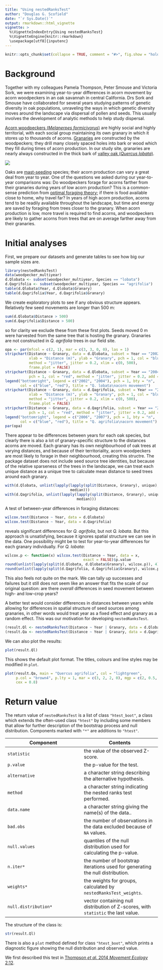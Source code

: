 ```yaml
---
title: "Using nestedRanksTest"
author: "Douglas G. Scofield"
date: "`r Sys.Date()`"
output: rmarkdown::html_vignette
vignette: >
  %\VignetteIndexEntry{Using nestedRanksTest}
  %\VignetteEngine{knitr::rmarkdown}
  \usepackage[utf8]{inputenc}
---
```


```r
knitr::opts_chunk$set(collapse = TRUE, comment = "#>", fig.show = "hold")
```


# Background

Together with my colleagues Pamela Thompson, Peter Smouse and Victoria Sork, we
were examining year-to-year differences in acorn movement by acorn woodpeckers
in an oak savannah in central California.  Drs Sork and Smouse have
collaborated for several years studying patterns of genetic diversity in oak
populations, unraveling the ways in which genetic diversity moves around the
landscape via dispersal of pollen and seeds.  This usually involves the
development of analytic methods to help study dispersal. 

[Acorn woodpeckers (*Melanerpes formicivorus*)][KoenigMumme] are highly social
and highly territorial, with each social group maintaining its own granary in
which it stores up to thousands of acorns.  [Granaries][GranaryImageSearch] are
constructed by the woodpeckers; they drill many closely spaced holes into bark
or wood which they fill during times of acorn production.  In our study site,
granaries are nearly always constructed in the thick bark of [valley oak
(*Quercus lobata*)][ValleyOak].

![](sedgwick_landscape_fewtrees.jpg)

Oaks are [mast-seeding][MastSeeding] species; their acorn production can vary a
great deal from year to year.  One of the questions we asked during our
year-to-year comparisons was: Do woodpeckers forage for acorns farther from
their granaries during years of low acorn production?  This is a common-sense
prediction from [optimal foraging theory][OptimalForagingTheory]; if there is
food available close to home, why travel far?  In years of high acorn
production, acorns tend to be readily available throughout the landscape, but
time and energy are saved by foraging from trees closer to the granary.  When
acorn production is low, more travel is required to find acorns, and
woodpeckers are likely to gather acorns from trees that are on average farther
away from their granaries.

[KoenigMumme]: http://www.amazon.com/gp/product/0691084645/ref=as_li_tl?tag=itsbadnindeof-20
[GranaryImageSearch]: https://www.google.com/search?q=acorn+woodpecker+granaries&num=100&newwindow=1&hl=en&tbm=isch
[ValleyOak]: http://en.wikipedia.org/wiki/Quercus_lobata
[MastSeeding]: http://www.hastingsreserve.org/oakstory/AmerSciMastKoenig_05.pdf
[OptimalForagingTheory]: http://en.wikipedia.org/wiki/Optimal_foraging_theory


# Initial analyses

First, we prepare our datasets and generate tables to see how big our sample
sizes are.

```r
library(nestedRanksTest)
data(woodpecker_multiyear)
d.Qlobata <- subset(woodpecker_multiyear, Species == "lobata")
d.Qagrifolia <- subset(woodpecker_multiyear, Species == "agrifolia")
table(d.Qlobata$Year, d.Qlobata$Granary)
table(d.Qagrifolia$Year, d.Qagrifolia$Granary)
```

We create exploratory plots to see if any obvious structure appears.
Relatively few seed movements are longer than 500 m:

```r
sum(d.Qlobata$Distance > 500)
sum(d.Qagrifolia$Distance > 500)
```

so for clarity we exclude these from these first plots.  Seeds moved 0 m were
harvested from the same tree that is hosting the granary.  Granaries are not constructed in *Q. agrifolia* trees in our field site.

```r
opa <- par(mfcol = c(2, 1), mar = c(3, 3, 0, 0), las = 1)
stripchart(Distance ~ Granary, data = d.Qlobata, subset = Year == "2002",
           xlab = "Distance (m)", ylab = "Granary", pch = 1, col = "blue", 
           method = "jitter", jitter = 0.2, xlim = c(0, 500), 
           frame.plot = FALSE)
stripchart(Distance ~ Granary, data = d.Qlobata, subset = Year == "2004",
           pch = 1, col = "red", method = "jitter", jitter = 0.2, add = TRUE)
legend("bottomright", legend = c("2002", "2004"), pch = 1, bty = "n", 
       col = c("blue", "red"), title = "Q. lobata\nacorn movement") 
stripchart(Distance ~ Granary, data = d.Qagrifolia, subset = Year == "2006",
           xlab = "Distance (m)", ylab = "Granary", pch = 1, col = "blue", 
           method = "jitter", jitter = 0.2, xlim = c(0, 500),
           frame.plot = FALSE)
stripchart(Distance ~ Granary, data = d.Qagrifolia, subset = Year == "2007",
           pch = 1, col = "red", method = "jitter", jitter = 0.2, add = TRUE)
legend("bottomright", legend = c("2006", "2007"), pch = 1, bty = "n", 
       col = c("blue", "red"), title = "Q. agrifolia\nacorn movement") 
par(opa)
```

There appear to be differences between years for each oak species, but clearly
there is also a lot of granary-specific structure to the distances acorns are
moved.  Each granary has its own neighbourhood of oak trees at varying
distances, and because of their territoriality, acorn woodpeckers are most
likely to forage in their neighbourhood, creating this structre.  The package
dataset does not include seed source tree identities, but because of the
relative sparseness of the trees in the landscape, we can treat each unique
distance as a unique tree to calculate mean distance to seed trees around each
granary.

```r
with(d.Qlobata, unlist(lapply(lapply(split(Distance, Granary), unique), 
                              median)))
with(d.Qagrifolia, unlist(lapply(lapply(split(Distance, Granary), unique), 
                                 median)))
```

A test of between-year differences in foraging distances:
```r
wilcox.test(Distance ~ Year, data = d.Qlobata)
wilcox.test(Distance ~ Year, data = d.Qagrifolia)
```
reveals significant differences for *Q. agrifolia*, but not *Q. lobata*.  But
this approach is unsatisfying, because it ignores spatial structure we can see
in the data.  One possibility might be to test for year-to-year differences for
each granary individually.  For *Q. lobata*:

```r
wilcox.p <- function(x) wilcox.test(Distance ~ Year, data = x, 
                                    exact = FALSE)$p.value
round(unlist(lapply(split(d.Qlobata, d.Qlobata$Granary), wilcox.p)), 4)
round(unlist(lapply(split(d.Qagrifolia, d.Qagrifolia$Granary), wilcox.p)), 4)
```

This also feels not quite on the mark.  We can tally up successes and failures
but it still does not seem like an answer that fits the scale of our original
question: are there *overall* differences in seed movement between high- and
low-crop years?

A better test would consider differences in distances between
years while allowing for differences in spatial structure of seed sources among
granaries, in other words would treat year as a fixed effect and granary as a
random effect.  This was our motivation for developing `nestedRanksTest`.

```r
(result.Ql <- nestedRanksTest(Distance ~ Year | Granary, data = d.Qlobata, n.iter = 2000))
(result.Qa <- nestedRanksTest(Distance ~ Year | Granary, data = d.Qagrifolia, n.iter = 2000))
```

We can also plot the results:

```r
plot(result.Ql)
```

This shows the default plot format.  The titles, colours and line styles may be modified in `plot`.

```r
plot(result.Qa, main = "Quercus agrifolia", col = "lightgreen", 
     p.col = "brown4", p.lty = 1, mar = c(3, 2, 2, 0), mgp = c(2, 0.5, 0), 
     cex = 0.8)
```

# Return value

The return value of `nestedRanksTest` is a list of class `"htest_boot"`, a class which extends the often-used class `"htest"` by including some members that allow for further description of the bootstrap process and null distribution.  Components marked with `"*"` are additions to `"htest"`.


| Component |  Contents |
| ----------|---------- |
| `statistic` | the value of the observed Z-score. |
| `p.value` | the p-value for the test. |
| `alternative` | a character string describing the alternative hypothesis. |
| `method` | a character string indicating the nested ranks test performed. |
| `data.name` | a character string giving the name(s) of the data.. |
| `bad.obs` | the number of observations in the data excluded because of `NA` values. |
| `null.values` | quantiles of the null distribution used for calculating the p-value. |
| `n.iter*` | the number of bootstrap iterations used for generating the null distribution. |
| `weights*` | the weights for groups, calculated by `nestedRanksTest_weights`. |
| `null.distribution*` | vector containing null distribution of Z-scores, with `statistic` the last value. |

The structure of the class is:

```r
str(result.Ql)
```

There is also a `plot` method defined for class `"htest_boot"`, which prints a diagnostic figure showing the null distribution and observed value.

We first described this test in [Thompson _et al._ 2014 _Movement Ecology_
2:12](http://www.movementecologyjournal.com/content/2/1/12).
